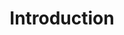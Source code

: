 ---
type: general
credit:
- SIGPwny
featured: false
slides: intro.pdf
tags:
- welcome
time_start: 2017-09-07T18:00:00.000000-05:00
title: Introduction
week_number: 1
---